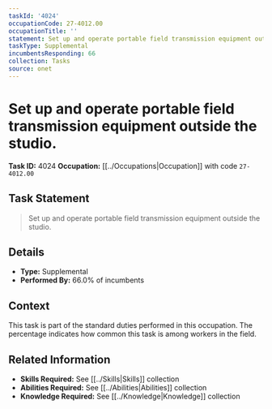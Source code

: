 ```yaml
---
taskId: '4024'
occupationCode: 27-4012.00
occupationTitle: ''
statement: Set up and operate portable field transmission equipment outside the studio.
taskType: Supplemental
incumbentsResponding: 66
collection: Tasks
source: onet
---
```

# Set up and operate portable field transmission equipment outside the studio.

**Task ID:** 4024
**Occupation:** [[../Occupations|Occupation]] with code `27-4012.00`

## Task Statement

> Set up and operate portable field transmission equipment outside the studio.

## Details

- **Type:** Supplemental
- **Performed By:** 66.0% of incumbents

## Context

This task is part of the standard duties performed in this occupation. The percentage indicates how common this task is among workers in the field.

## Related Information

- **Skills Required:** See [[../Skills|Skills]] collection
- **Abilities Required:** See [[../Abilities|Abilities]] collection
- **Knowledge Required:** See [[../Knowledge|Knowledge]] collection
